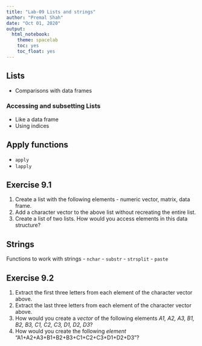 ```yaml
---
title: "Lab-09 Lists and strings"
author: "Premal Shah"
date: "Oct 01, 2020"
output: 
  html_notebook:
    theme: spacelab
    toc: yes
    toc_float: yes
---
```


## Lists
- Comparisons with data frames

### Accessing and subsetting Lists
- Like a data frame
- Using indices

## Apply functions
 - `apply`
 - `lapply`

## Exercise 9.1
1. Create a list with the following elements - numeric vector, matrix, data frame.
2. Add a character vector to the above list without recreating the entire list.
3. Create a list of two lists. How would you access elements in this data structure?

## Strings
Functions to work with strings
 - `nchar`
 - `substr`
 - `strsplit`
 - `paste` 

## Exercise 9.2

1. Extract the first three letters from each element of the character vector above.
2. Extract the last three letters from each element of the character vector above.
3. How would you create a *vector* of the following elements
  *A1, A2, A3, B1, B2, B3, C1, C2, C3, D1, D2, D3*?
5. How would you create the following *element* "A1+A2+A3+B1+B2+B3+C1+C2+C3+D1+D2+D3"?
